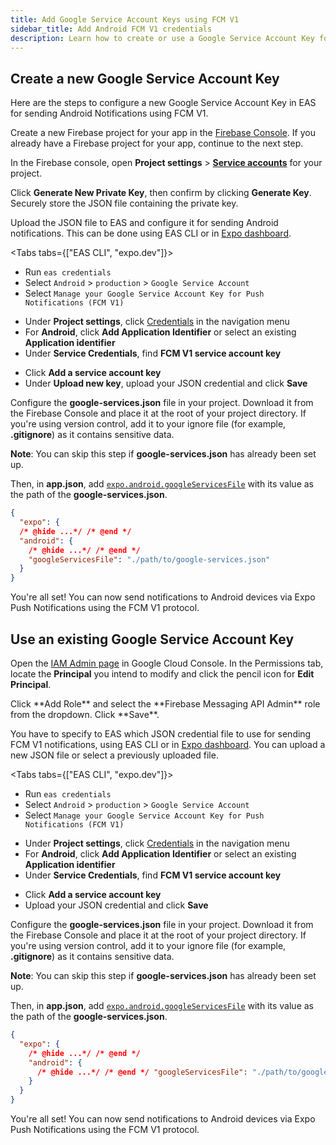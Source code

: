 ```yaml
---
title: Add Google Service Account Keys using FCM V1
sidebar_title: Add Android FCM V1 credentials
description: Learn how to create or use a Google Service Account Key for sending Android Notifications using FCM V1.
---
```



## Create a new Google Service Account Key

Here are the steps to configure a new Google Service Account Key in EAS for sending Android Notifications using FCM V1.

<Step label="1">

Create a new Firebase project for your app in the [Firebase Console](https://console.firebase.google.com). If you already have a Firebase project for your app, continue to the next step.

<ContentSpotlight
  alt="Create a project in the Firebase Console"
  src="/static/images/creating-google-service-account/fcm-v1/new-service-account/01-new-firebase-project.png"
  className="max-w-[800px]"
/>

</Step>

<Step label="2">

In the Firebase console, open **Project settings** > [**Service accounts**](https://console.firebase.google.com/project/_/settings/serviceaccounts/adminsdk) for your project.

<ContentSpotlight
  alt="Service accounts settings tab in Firebase console"
  src="/static/images/creating-google-service-account/fcm-v1/new-service-account/02-manage-service-accounts.png"
  className="max-w-[800px]"
/>

</Step>

<Step label="3">

Click **Generate New Private Key**, then confirm by clicking **Generate Key**. Securely store the JSON file containing the private key.

<ContentSpotlight
  alt="Generate a new private key in the Firebase Console"
  src="/static/images/creating-google-service-account/fcm-v1/new-service-account/03-generate-key.png"
  className="max-w-[800px]"
/>

</Step>

<Step label="4">

Upload the JSON file to EAS and configure it for sending Android notifications. This can be done using EAS CLI or in [Expo dashboard](https://expo.dev).

<Tabs tabs={["EAS CLI", "expo.dev"]}>

<Tab>

- Run `eas credentials`
- Select `Android` > `production` > `Google Service Account`
- Select `Manage your Google Service Account Key for Push Notifications (FCM V1)`

</Tab>

<Tab>

- Under **Project settings**, click [Credentials](https://expo.dev/accounts/[account]/projects/[project]/credentials) in the navigation menu
- For **Android**, click **Add Application Identifier** or select an existing **Application identifier**
- Under **Service Credentials**, find **FCM V1 service account key**

<ContentSpotlight
  alt="Project credentials page on expo.dev"
  src="/static/images/creating-google-service-account/fcm-v1/new-service-account/04-upload-credential-1.png"
  className="max-w-[800px]"
/>

- Click **Add a service account key**
- Under **Upload new key**, upload your JSON credential and click **Save**

<ContentSpotlight
  alt="Select service account key file to upload"
  src="/static/images/creating-google-service-account/fcm-v1/new-service-account/04-upload-credential-2.png"
  className="max-w-[800px]"
/>

<ContentSpotlight
  alt="Save the service account key file to the project"
  src="/static/images/creating-google-service-account/fcm-v1/new-service-account/04-upload-credential-3.png"
  className="max-w-[800px]"
/>

</Tab>

</Tabs>

</Step>

<Step label="5">

Configure the **google-services.json** file in your project. Download it from the Firebase Console and place it at the root of your project directory. If you're using version control, add it to your ignore file (for example, **.gitignore**) as it contains sensitive data.

**Note**: You can skip this step if **google-services.json** has already been set up.

<ContentSpotlight
  alt="Download google-services.json from Firebase Cloud Console"
  src="/static/images/creating-google-service-account/fcm-v1/new-service-account/05-setup-google-services-json.png"
  className="max-w-[800px]"
/>

Then, in **app.json**, add [`expo.android.googleServicesFile`](/versions/latest/config/app/#googleservicesfile) with its value as the path of the **google-services.json**.

```json app.json
{
  "expo": {
  /* @hide ...*/ /* @end */
  "android": {
    /* @hide ...*/ /* @end */
    "googleServicesFile": "./path/to/google-services.json"
  }
}
```

</Step>

<Step label="6">

You're all set! You can now send notifications to Android devices via Expo Push Notifications using the FCM V1 protocol.

<ContentSpotlight
  alt="Service account key successfully uploaded"
  src="/static/images/creating-google-service-account/fcm-v1/new-service-account/06-upload-credential-complete.png"
  className="max-w-[800px]"
/>

</Step>

## Use an existing Google Service Account Key

<Step label="1">

Open the [IAM Admin page](https://console.cloud.google.com/iam-admin/iam?authuser=0) in Google Cloud Console. In the Permissions tab, locate the **Principal** you intend to modify and click the pencil icon for **Edit Principal**.

<ContentSpotlight
  alt="Edit Principal in IAM Admin page in Google Cloud Console"
  src="/static/images/creating-google-service-account/fcm-v1/existing-service-account/01-iam-admin-page.png"
  className="max-w-[800px]"
/>

</Step>

<Step label="2">
Click **Add Role** and select the **Firebase Messaging API Admin** role from the dropdown. Click **Save**.

<ContentSpotlight
  alt="Assign roles"
  src="/static/images/creating-google-service-account/fcm-v1/existing-service-account/02-add-role-1.png"
  className="max-w-[800px]"
/>

<ContentSpotlight
  alt="Select the Firebase Messaging API Admin role"
  src="/static/images/creating-google-service-account/fcm-v1/existing-service-account/02-add-role-2.png"
  className="max-w-[800px]"
/>

<ContentSpotlight
  alt="Save the role assignment"
  src="/static/images/creating-google-service-account/fcm-v1/existing-service-account/02-add-role-3.png"
  className="max-w-[800px]"
/>

</Step>

<Step label="3">

You have to specify to EAS which JSON credential file to use for sending FCM V1 notifications, using EAS CLI or in [Expo dashboard](https://expo.dev). You can upload a new JSON file or select a previously uploaded file.

<Tabs tabs={["EAS CLI", "expo.dev"]}>

<Tab>

- Run `eas credentials`
- Select `Android` > `production` > `Google Service Account`
- Select `Manage your Google Service Account Key for Push Notifications (FCM V1)`

</Tab>

<Tab>

- Under **Project settings**, click [Credentials](https://expo.dev/accounts/[account]/projects/[project]/credentials) in the navigation menu
- For **Android**, click **Add Application Identifier** or select an existing **Application identifier**
- Under **Service Credentials**, find **FCM V1 service account key**

<ContentSpotlight
  alt="Project credentials page on expo.dev"
  src="/static/images/creating-google-service-account/fcm-v1/new-service-account/04-upload-credential-1.png"
  className="max-w-[800px]"
/>

- Click **Add a service account key**
- Upload your JSON credential and click **Save**

<ContentSpotlight
  alt="Select service account key file to upload"
  src="/static/images/creating-google-service-account/fcm-v1/existing-service-account/03-upload-credential-2.png"
  className="max-w-[800px]"
/>

<ContentSpotlight
  alt="Save the service account key file to the project"
  src="/static/images/creating-google-service-account/fcm-v1/existing-service-account/03-upload-credential-3.png"
  className="max-w-[800px]"
/>

</Tab>

</Tabs>

</Step>

<Step label="4">

Configure the **google-services.json** file in your project. Download it from the Firebase Console and place it at the root of your project directory. If you're using version control, add it to your ignore file (for example, **.gitignore**) as it contains sensitive data.

**Note**: You can skip this step if **google-services.json** has already been set up.

<ContentSpotlight
  alt="Download google-services.json from Firebase Cloud Console"
  src="/static/images/creating-google-service-account/fcm-v1/existing-service-account/04-setup-google-services-json.png"
  className="max-w-[800px]"
/>

Then, in **app.json**, add [`expo.android.googleServicesFile`](/versions/latest/config/app/#googleservicesfile) with its value as the path of the **google-services.json**.

```json app.json
{
  "expo": {
    /* @hide ...*/ /* @end */
    "android": {
      /* @hide ...*/ /* @end */ "googleServicesFile": "./path/to/google-services.json"
    }
  }
}
```

</Step>

<Step label="5">

You're all set! You can now send notifications to Android devices via Expo Push Notifications using the FCM V1 protocol.

<ContentSpotlight
  alt="Service account key successfully uploaded"
  src="/static/images/creating-google-service-account/fcm-v1/existing-service-account/05-upload-credential-complete.png"
  className="max-w-[800px]"
/>

</Step>
